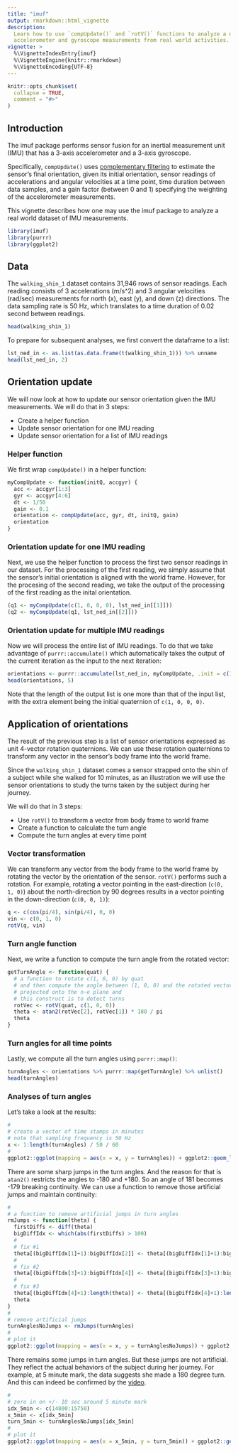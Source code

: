 ```yaml
---
title: "imuf"
output: rmarkdown::html_vignette
description:
  Learn how to use `compUpdate()` and `rotV()` functions to analyze a dataset of 
  accelerometer and gyroscope measurements from real world activities.
vignette: >
  %\VignetteIndexEntry{imuf}
  %\VignetteEngine{knitr::rmarkdown}
  %\VignetteEncoding{UTF-8}
---
```


```r
knitr::opts_chunk$set(
  collapse = TRUE,
  comment = "#>"
)
```
## Introduction

The imuf package performs sensor fusion for an inertial measurement unit (IMU) that has a 3-axis accelerometer and a 3-axis gyroscope.

Specifically, `compUpdate()` uses [complementary filtering](https://stanford.edu/class/ee267/notes/ee267_notes_imu.pdf) to estimate the sensor's final orientation, given its initial orientation, sensor readings of accelerations and angular velocities at a time point, time duration between data samples, and a gain factor (between 0 and 1) specifying the weighting of the accelerometer measurements.

This vignette describes how one may use the imuf package to analyze a real world dataset of IMU measurements.

```r
library(imuf)
library(purrr)
library(ggplot2)
```

## Data

The `walking_shin_1` dataset contains 31,946 rows of sensor readings. Each reading consists of 3 accelerations (m/s^2) and 3 angular velocities (rad/sec) measurements for north (x), east (y), and down (z) directions. The data sampling rate is 50 Hz, which translates to a time duration of 0.02 second between readings.

```r
head(walking_shin_1)
```

To prepare for subsequent analyses, we first convert the dataframe to a list:

```r
lst_ned_in <- as.list(as.data.frame(t(walking_shin_1))) %>% unname
head(lst_ned_in, 2)
```

## Orientation update

We will now look at how to update our sensor orientation given the IMU measurements. We will do that in 3 steps:

* Create a helper function
* Update sensor orientation for one IMU reading
* Update sensor orientation for a list of IMU readings

### Helper function

We first wrap `compUpdate()` in a helper function:

```r
myCompUpdate <- function(initQ, accgyr) {
  acc <- accgyr[1:3]
  gyr <- accgyr[4:6]
  dt <- 1/50
  gain <- 0.1
  orientation <- compUpdate(acc, gyr, dt, initQ, gain)
  orientation
}
```

### Orientation update for one IMU reading

Next, we use the helper function to process the first two sensor readings in our dataset. For the processing of the first reading, we simply assume that the sensor's initial orientation is aligned with the world frame. However, for the procesing of the second reading, we take the output of the processing of the first reading as the inital orientation.

```r
(q1 <- myCompUpdate(c(1, 0, 0, 0), lst_ned_in[[1]]))
(q2 <- myCompUpdate(q1, lst_ned_in[[2]]))
```

### Orientation update for multiple IMU readings

Now we will process the entire list of IMU readings. To do that we take advantage of `purrr::accumulate()` which automatically takes the output of the current iteration as the input to the next iteration:

```r
orientations <- purrr::accumulate(lst_ned_in, myCompUpdate, .init = c(1, 0, 0, 0))
head(orientations, 5)
```

Note that the length of the output list is one more than that of the input list, with the extra element being the initial quaternion of `c(1, 0, 0, 0)`.

## Application of orientations

The result of the previous step is a list of sensor orientations expressed as unit 4-vector rotation quaternions. We can use these rotation quaternions to transform any vector in the sensor's body frame into the world frame. 

Since the `walking_shin_1` dataset comes a sensor strapped onto the shin of a subject while she walked for 10 minutes, as an illustration we will use the sensor orientations to study the turns taken by the subject during her journey.

We will do that in 3 steps:

* Use `rotV()` to transform a vector from body frame to world frame
* Create a function to calculate the turn angle
* Compute the turn angles at every time point

### Vector transformation

We can transform any vector from the body frame to the world frame by rotating the vector by the orientation of the sensor. `rotV()` performs such a rotation. For example, rotating a vector pointing in the east-direction (`c(0, 1, 0)`) about the north-direction by 90 degrees results in a vector pointing in the down-direction (`c(0, 0, 1)`):

```r
q <- c(cos(pi/4), sin(pi/4), 0, 0)
vin <- c(0, 1, 0)
rotV(q, vin)
```

### Turn angle function

Next, we write a function to compute the turn angle from the rotated vector:

```r
getTurnAngle <- function(quat) {
  # a function to rotate c(1, 0, 0) by quat
  # and then compute the angle between (1, 0, 0) and the rotated vector
  # projected onto the n-e plane and 
  # this construct is to detect turns
  rotVec <- rotV(quat, c(1, 0, 0))
  theta <- atan2(rotVec[2], rotVec[1]) * 180 / pi
  theta
}
```

### Turn angles for all time points

Lastly, we compute all the turn angles using `purrr::map()`:

```r
turnAngles <- orientations %>% purrr::map(getTurnAngle) %>% unlist()
head(turnAngles)
```

### Analyses of turn angles

Let's take a look at the results:

```r
#
# create a vector of time stamps in minutes
# note that sampling frequency is 50 Hz
x <- 1:length(turnAngles) / 50 / 60
#
ggplot2::ggplot(mapping = aes(x = x, y = turnAngles)) + ggplot2::geom_line()
```

There are some sharp jumps in the turn angles. And the reason for that is `atan2()` restricts the angles to -180 and +180. So an angle of 181 becomes -179 breaking continuity. We can use a function to remove those artificial jumps and maintain continuity:

```r
#
# a function to remove artificial jumps in turn angles
rmJumps <- function(theta) {
  firstDiffs <- diff(theta)
  bigDiffIdx <- which(abs(firstDiffs) > 100)
  #
  # fix #1
  theta[(bigDiffIdx[1]+1):bigDiffIdx[2]] <- theta[(bigDiffIdx[1]+1):bigDiffIdx[2]] + 360
  #
  # fix #2
  theta[(bigDiffIdx[3]+1):bigDiffIdx[4]] <- theta[(bigDiffIdx[3]+1):bigDiffIdx[4]] + 360
  #
  # fix #3
  theta[(bigDiffIdx[4]+1):length(theta)] <- theta[(bigDiffIdx[4]+1):length(theta)] + 2*360
  theta
}
#
# remove artificial jumps
turnAnglesNoJumps <- rmJumps(turnAngles)
#
# plot it
ggplot2::ggplot(mapping = aes(x = x, y = turnAnglesNoJumps)) + ggplot2::geom_line()
```

There remains some jumps in turn angles. But these jumps are not artificial. They reflect the actual behaviors of the subject during her journey. For example, at 5 minute mark, the data suggests she made a 180 degree turn. And this can indeed be confirmed by the [video](http://wifo5-14.informatik.uni-mannheim.de/sensor/dataset/realworld2016/proband1/videos/video_walking.webm).

```r
#
# zero in on +/- 10 sec around 5 minute mark
idx_5min <- c(14800:15750)
x_5min <- x[idx_5min]
turn_5min <- turnAnglesNoJumps[idx_5min]
#
# plot it
ggplot2::ggplot(mapping = aes(x = x_5min, y = turn_5min)) + ggplot2::geom_line()
```
